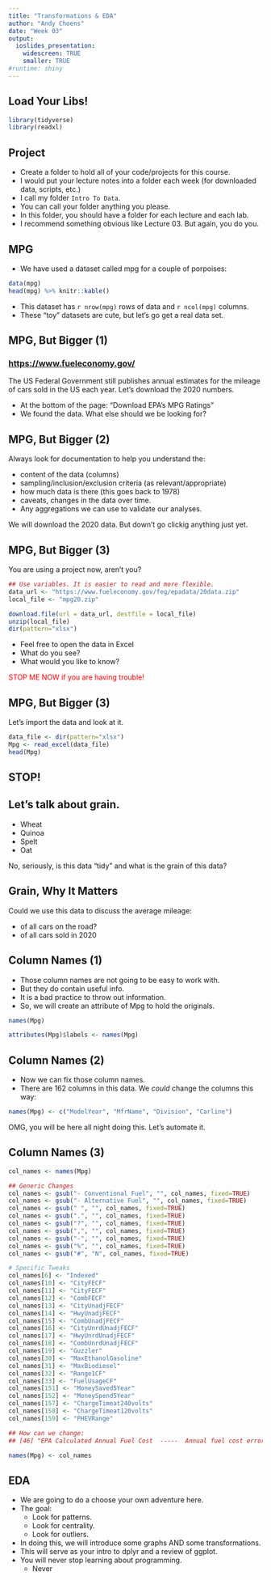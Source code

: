 ```yaml
---
title: "Transformations & EDA"
author: "Andy Choens"
date: "Week 03"
output:
  ioslides_presentation:
    widescreen: TRUE
    smaller: TRUE
#runtime: shiny
---
```



## Load Your Libs!

```r
library(tidyverse)
library(readxl)
```


## Project

- Create a folder to hold all of your code/projects for this course.
- I would put your lecture notes into a folder each week (for
downloaded data, scripts, etc.)
- I call my folder `Intro To Data`.
- You can call your folder anything you please.
- In this folder, you should have a folder for each lecture and each lab.
- I recommend something obvious like Lecture 03. But again, you do you.


## MPG

- We have used a dataset called mpg for a couple of porpoises:

```r
data(mpg)
head(mpg) %>% knitr::kable()
```

- This dataset has `r nrow(mpg)` rows of data and `r ncol(mpg)` columns.
- These "toy" datasets are cute, but let's go get a real data set.

## MPG, But Bigger (1)

### [https://www.fueleconomy.gov/](https://www.fueleconomy.gov/)

The US Federal Government still publishes annual estimates for the mileage of 
cars sold in the US each year. Let's download the 2020 numbers.

- At the bottom of the page: "Download EPA's MPG Ratings"
- We found the data. What else should we be looking for?


## MPG, But Bigger (2)

Always look for documentation to help you understand the: 

- content of the data (columns)
- sampling/inclusion/exclusion criteria (as relevant/appropriate)
- how much data is there (this goes back to 1978)
- caveats, changes in the data over time.
- Any aggregations we can use to validate our analyses.

We will download the 2020 data. But down't go clickig anything just yet.

## MPG, But Bigger (3)

You are using a project now, aren't you?

```r
## Use variables. It is easier to read and more flexible.
data_url <- "https://www.fueleconomy.gov/feg/epadata/20data.zip"
local_file <- "mpg20.zip"

download.file(url = data_url, destfile = local_file)
unzip(local_file)
dir(pattern="xlsx")
```

- Feel free to open the data in Excel
- What do you see?
- What would you like to know?

<span style="color:red">STOP ME NOW if you are having trouble!</span>

## MPG, But Bigger (3)

Let's import the data and look at it.

```r
data_file <- dir(pattern="xlsx")
Mpg <- read_excel(data_file)
head(Mpg)
```

## STOP!

## Let's talk about grain.

- Wheat
- Quinoa
- Spelt
- Oat

No, seriously, is this data "tidy" and what is the grain of this data?


## Grain, Why It Matters

Could we use this data to discuss the average mileage:

- of all cars on the road?
- of all cars sold in 2020

## Column Names (1)

- Those column names are not going to be easy to work with.
- But they do contain useful info.
- It is a bad practice to throw out information.
- So, we will create an attribute of Mpg to hold the originals.

```r
names(Mpg)

attributes(Mpg)$labels <- names(Mpg)
```


## Column Names (2)

- Now we can fix those column names.
- There are 162 columns in this data. We _could_ change the columns this way:

```r
names(Mpg) <- c("ModelYear", "MfrName", "Division", "Carline")
```

OMG, you will be here all night doing this. Let's automate it.

## Column Names (3)

```r
col_names <- names(Mpg)

## Generic Changes
col_names <- gsub("- Conventional Fuel", "", col_names, fixed=TRUE)
col_names <- gsub("- Alternative Fuel", "", col_names, fixed=TRUE)
col_names <- gsub(" ", "", col_names, fixed=TRUE)
col_names <- gsub(".", "", col_names, fixed=TRUE)
col_names <- gsub("?", "", col_names, fixed=TRUE)
col_names <- gsub(",", "", col_names, fixed=TRUE)
col_names <- gsub("-", "", col_names, fixed=TRUE)
col_names <- gsub("%", "", col_names, fixed=TRUE)
col_names <- gsub("#", "N", col_names, fixed=TRUE)

# Specific Tweaks
col_names[6] <- "Indexed"
col_names[10] <- "CityFECF"
col_names[11] <- "CityFECF"
col_names[12] <- "CombFECF"
col_names[13] <- "CityUnadjFECF"
col_names[14] <- "HwyUnadjFECF"
col_names[15] <- "CombUnadjFECF"
col_names[16] <- "CityUnrdUnadjFECF"
col_names[17] <- "HwyUnrdUnadjFECF"
col_names[18] <- "CombUnrdUnadjFECF"
col_names[19] <- "Guzzler"
col_names[30] <- "MaxEthanolGasoline"
col_names[31] <- "MaxBiodiesel"
col_names[32] <- "Range1CF"
col_names[33] <- "FuelUsageCF"
col_names[151] <- "MoneySaved5Year"
col_names[152] <- "MoneySpend5Year"
col_names[157] <- "ChargeTimeat240volts"
col_names[158] <- "ChargeTimeat120volts"
col_names[159] <- "PHEVRange"

## How can we change:
## [46] "EPA Calculated Annual Fuel Cost  -----  Annual fuel cost error. Please revise Verify."  

names(Mpg) <- col_names
```

## EDA

- We are going to do a choose your own adventure here.
- The goal: 
   - Look for patterns. 
   - Look for centrality. 
   - Look for outliers.
- In doing this, we will introduce some graphs AND some transformations.
- This will serve as your intro to dplyr and a review of ggplot.
- You will never stop learning about programming.
   - Never